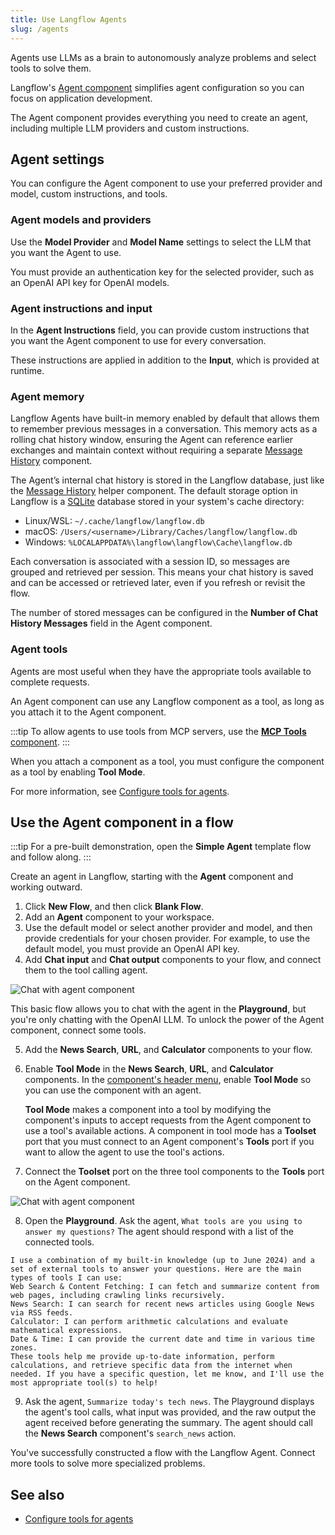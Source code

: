 ```yaml
---
title: Use Langflow Agents
slug: /agents
---
```



Agents use LLMs as a brain to autonomously analyze problems and select tools to solve them.

Langflow's [Agent component](/components-agents#agent-component) simplifies agent configuration so you can focus on application development.

The Agent component provides everything you need to create an agent, including multiple LLM providers and custom instructions.

## Agent settings

You can configure the Agent component to use your preferred provider and model, custom instructions, and tools.

### Agent models and providers

Use the **Model Provider** and **Model Name** settings to select the LLM that you want the Agent to use.

You must provide an authentication key for the selected provider, such as an OpenAI API key for OpenAI models.

### Agent instructions and input

In the **Agent Instructions** field, you can provide custom instructions that you want the Agent component to use for every conversation.

These instructions are applied in addition to the **Input**, which is provided at runtime.

### Agent memory

Langflow Agents have built-in memory enabled by default that allows them to remember previous messages in a conversation.
This memory acts as a rolling chat history window, ensuring the Agent can reference earlier exchanges and maintain context without requiring a separate [Message History](/components-helpers#message-history) component.

The Agent’s internal chat history is stored in the Langflow database, just like the [Message History](/components-helpers#message-history) helper component. The default storage option in Langflow is a [SQLite](https://www.sqlite.org/) database stored in your system's cache directory:

- Linux/WSL: `~/.cache/langflow/langflow.db`
- macOS: `/Users/<username>/Library/Caches/langflow/langflow.db`
- Windows: `%LOCALAPPDATA%\langflow\langflow\Cache\langflow.db`

Each conversation is associated with a session ID, so messages are grouped and retrieved per session.
This means your chat history is saved and can be accessed or retrieved later, even if you refresh or revisit the flow.

The number of stored messages can be configured in the **Number of Chat History Messages** field in the Agent component.

### Agent tools

Agents are most useful when they have the appropriate tools available to complete requests.

An Agent component can use any Langflow component as a tool, as long as you attach it to the Agent component.

:::tip
To allow agents to use tools from MCP servers, use the [**MCP Tools** component](/components-tools#mcp-connection).
:::

When you attach a component as a tool, you must configure the component as a tool by enabling **Tool Mode**.

For more information, see [Configure tools for agents](/agents-tools).

## Use the Agent component in a flow

:::tip
For a pre-built demonstration, open the **Simple Agent** template flow and follow along.
:::

Create an agent in Langflow, starting with the **Agent** component and working outward.

1. Click **New Flow**, and then click **Blank Flow**.
2. Add an **Agent** component to your workspace.
3. Use the default model or select another provider and model, and then provide credentials for your chosen provider. For example, to use the default model, you must provide an OpenAI API key.
4. Add **Chat input** and **Chat output** components to your flow, and connect them to the tool calling agent.

![Chat with agent component](/img/agent-example-add-chat.png)

This basic flow allows you to chat with the agent in the **Playground**, but you're only chatting with the OpenAI LLM.
To unlock the power of the Agent component, connect some tools.

5. Add the **News Search**, **URL**, and **Calculator** components to your flow.
6. Enable **Tool Mode** in the **News Search**, **URL**, and **Calculator** components.
In the [component's header menu](/concepts-components#component-menus), enable **Tool Mode** so you can use the component with an agent.

    **Tool Mode** makes a component into a tool by modifying the component's inputs to accept requests from the Agent component to use a tool's available actions. A component in tool mode has a **Toolset** port that you must connect to an Agent component's **Tools** port if you want to allow the agent to use the tool's actions.
7. Connect the **Toolset** port on the three tool components to the **Tools** port on the Agent component.

![Chat with agent component](/img/agent-example-add-tools.png)

8. Open the <Icon name="Play" aria-hidden="true" /> **Playground**. Ask the agent, `What tools are you using to answer my questions?`
The agent should respond with a list of the connected tools.

```text
I use a combination of my built-in knowledge (up to June 2024) and a set of external tools to answer your questions. Here are the main types of tools I can use:
Web Search & Content Fetching: I can fetch and summarize content from web pages, including crawling links recursively.
News Search: I can search for recent news articles using Google News via RSS feeds.
Calculator: I can perform arithmetic calculations and evaluate mathematical expressions.
Date & Time: I can provide the current date and time in various time zones.
These tools help me provide up-to-date information, perform calculations, and retrieve specific data from the internet when needed. If you have a specific question, let me know, and I'll use the most appropriate tool(s) to help!
```

9. Ask the agent, `Summarize today's tech news`.
The Playground displays the agent's tool calls, what input was provided, and the raw output the agent received before generating the summary. The agent should call the **News Search** component's `search_news` action.

You've successfully constructed a flow with the Langflow Agent.
Connect more tools to solve more specialized problems.

## See also

* [Configure tools for agents](/agents-tools)